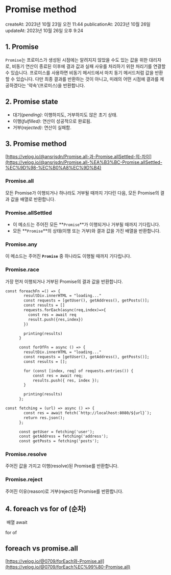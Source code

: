 # Promise method

createAt: 2023년 10월 23일 오전 11:44
publicationAt: 2023년 10월 26일
updateAt: 2023년 10월 26일 오후 9:24

## 1. Promise

`Promise`는 프로미스가 생성된 시점에는 알려지지 않았을 수도 있는 값을 위한 대리자로, 비동기 연산이 종료된 이후에 결과 값과 실패 사유를 처리하기 위한 처리기를 연결할 수 있습니다. 프로미스를 사용하면 비동기 메서드에서 마치 동기 메서드처럼 값을 반환할 수 있습니다. 다만 최종 결과를 반환하는 것이 아니고, 미래의 어떤 시점에 결과를 제공하겠다는 '약속'(프로미스)을 반환합니다.

## 2. Promise state

- 대기(*pending)*: 이행하지도, 거부하지도 않은 초기 상태.
- 이행(*fulfilled)*: 연산이 성공적으로 완료됨.
- 거부(*rejected)*: 연산이 실패함.

## 3. Promise method

[https://velog.io/@ansrjsdn/Promise.all-과-Promise.allSettled-의-차이](https://velog.io/@ansrjsdn/Promise.all-%EA%B3%BC-Promise.allSettled-%EC%9D%98-%EC%B0%A8%EC%9D%B4)

### Promise.all

모든 Promise가 이행되거나 하나라도 거부될 때까지 기다린 다음, 모든 Promise의 결과 값을 배열로 반환합니다.

### Promise.allSettled

- 이 메소드는 주어진 모든 **`Promise`**가 이행되거나 거부될 때까지 기다립니다.
- 모든 **`Promise`**의 상태(이행 또는 거부)와 결과 값을 가진 배열을 반환합니다.

### Promise.any

이 메소드는 주어진 **`Promise`** 중 하나라도 이행될 때까지 기다립니다.

### Promise.race

가장 먼저 이행되거나 거부된 Promise의 결과 값을 반환합니다.

```html
const foreachFn =() => {
        resultDiv.innerHTML = "loading..."
        const requests = [getUser(), getAddress(), getPosts()];
        const results = []
        requests.forEach(async(req,index)=>{
          const res = await req
          result.push({res,index})
        })

        printing(results)
      }

      const forOfFn = async () => {
        resultDiv.innerHTML = "loading..."
        const requests = [getUser(), getAddress(), getPosts()];
        const results = [];

        for (const [index, req] of requests.entries()) {
            const res = await req;
            results.push({ res, index });
        }

        printing(results)
      };

const fetching = (url) => async () => {
        const res = await fetch(`http://localhost:8080/${url}`);
        return res.json();
      };

      const getUser = fetching('user');
      const getAddress = fetching('address');
      const getPosts = fetching('posts');
```

### Promise.resolve

주어진 값을 가지고 이행(resolve)된 Promise를 반환합니다.

### Promise.reject

주어진 이유(reason)로 거부(reject)된 Promise를 반환합니다.

## 4. foreach vs for of (순차)

 배열 await 

for of 

## foreach vs promise.all

[https://velog.io/@0709/forEach와-Promise.all](https://velog.io/@0709/forEach%EC%99%80-Promise.all)
